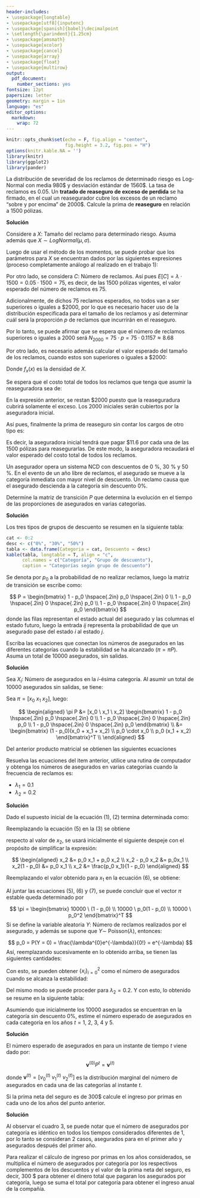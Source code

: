 ```yaml
---
header-includes:
- \usepackage{longtable}
- \usepackage[utf8]{inputenc}
- \usepackage[spanish]{babel}\decimalpoint
- \setlength{\parindent}{1.25cm}
- \usepackage{amsmath}
- \usepackage{xcolor}
- \usepackage{cancel}
- \usepackage{array}
- \usepackage{float}
- \usepackage{multirow}
output:
  pdf_document: 
    number_sections: yes
fontsize: 12pt
papersize: letter
geometry: margin = 1in
language: "es"
editor_options: 
  markdown: 
    wrap: 72
---
```


```r
knitr::opts_chunk$set(echo = F, fig.align = "center",
                      fig.height = 3.2, fig.pos = "H")
options(knitr.kable.NA = '')
library(knitr)
library(ggplot2)
library(pander)
```

```{=tex}
\input{titlepage}
\thispagestyle{empty}
\tableofcontents
\newpage
\thispagestyle{empty}
\listoffigures
\newpage
```

\section{Punto 1}

La distribución de severidad de los reclamos de determinado riesgo es Log-Normal con media 980\$ y desviación estándar de 1560\$. La tasa de reclamos es 0.05. Un **tratado de reaseguro de exceso de perdida** se ha firmado, en el cual un reasegurador cubre los excesos de un reclamo "sobre y por encima" de 2000\$. Calcule la prima de **reaseguro** en relación a 1500 pólizas.

**Solución**

Considere a $X:$ Tamaño del reclamo para determinado riesgo. Asuma además que $X \sim LogNormal(\mu, \sigma)$.

Luego de usar el método de los momentos, se puede probar que los parámetros para $X$ se encuentran dados por las siguientes expresiones (proceso completamente análogo al realizado en el trabajo 1):

\begin{equation*}
\hat{\sigma} = \sqrt{ln\left(\frac{Var[X]}{E[X]^2}+1\right)}
       = \sqrt{ln\left(\frac{1560^2}{980^2}+1\right)}
       \approx 1.1236
\end{equation*}

\begin{equation*}
\hat{\mu} = ln(E[X])-\frac{\sigma^2}{2} = ln(980)-\frac{1.1236^2}{2} \approx 6.2563
\end{equation*}

Por otro lado, se considera $C:$ Número de reclamos. Así pues $E[C]= \lambda \cdot 1500 = 0.05 \cdot 1500 = 75$, es decir, de las 1500 pólizas vigentes, el valor esperado del número de reclamos es 75.

Adicionalmente, de dichos 75 reclamos esperados, no todos van a ser superiores o iguales a \$2000, por lo que es necesario hacer uso de la distribución especificada para el tamaño de los reclamos y así determinar cuál será la proporción $p$ de reclamos que incurrirán en el reaseguro.

\begin{equation*}
p = P(X \geq 2000) \approx 0.1157
\end{equation*}

Por lo tanto, se puede afirmar que se espera que el número de reclamos superiores o iguales a 2000 será $N_{2000} = 75 \cdot p = 75 \cdot 0.1157 \approx 8.68$

Por otro lado, es necesario además calcular el valor esperado del tamaño de los reclamos, cuando estos son superiores o iguales a \$2000:

\begin{equation*}
\begin{split}
E[X|X \geq 2000] &= \frac{1}{P(X \geq 2000)} \cdot \int_{2000}^\infty x \cdot f_x(x) \cdot dx\\
&= \frac{461.44}{0.1157} \approx \$3988.3
\end{split}
\end{equation*}

Donde $f_x(x)$ es la densidad de $X$.

Se espera que el costo total de todos los reclamos que tenga que asumir la reaseguradora sea de:

\begin{equation*}
\begin{split}
T &= (E[X|X \geq 2000]-2000) \cdot N_{2000}\\
  &= 1988.3 \cdot 8.68 \approx \$17258.5
\end{split}
\end{equation*}

En la expresión anterior, se restan \$2000 puesto que la reaseguradura cubrirá solamente el exceso. Los 2000 iniciales serán cubiertos por la aseguradora inicial.

Así pues, finalmente la prima de reaseguro sin contar los cargos de otro tipo es:

\begin{equation*}
P = \frac{T}{\text{Número total de pólizas}} = \frac{17258.5}{1500} = \$11.6
\end{equation*}

Es decir, la aseguradora inicial tendrá que pagar \$11.6 por cada una de las 1500 pólizas para reasegurarlas. De este modo, la aseguradora recaudará el valor esperado del costo total de todos los reclamos.

\section{Punto 2}

Un asegurador opera un sistema NCD con descuentos de 0 \%, 30 \%
y 50 \%. En el evento de un año libre de reclamos, el asegurado se mueve a la
categoría inmediata con mayor nivel de descuento. Un reclamo causa que el
asegurado descienda a la categoría sin descuento 0\%.

\subsection{Literal a}

Determine la matriz de transición $P$ que determina la evolución en el tiempo de las proporciones de asegurados en varias categorías.

**Solución**

Los tres tipos de grupos de descuento se resumen en la siguiente tabla:

```r
cat <- 0:2
desc <- c("0%", "30%", "50%")
tabla <- data.frame(Categoria = cat, Descuento = desc)
kable(tabla, longtable = T, align = "c",
      col.names = c("Categoría", "Grupo de descuento"),
      caption = "Categorías según grupo de descuento")
```

Se denota por $p_0$ a la probabilidad de no realizar reclamos, luego la matriz de transición se escribe como:

$$
P = \begin{bmatrix}
  1 - p_0 \hspace{.2in} p_0 \hspace{.2in} 0 \\
  1 - p_0 \hspace{.2in} 0 \hspace{.2in} p_0 \\
  1 - p_0 \hspace{.2in} 0 \hspace{.2in} p_0
\end{bmatrix}
$$
donde las filas representan el estado actual del asegurado y las columnas el estado futuro, luego la entrada $ij$ representa la probabilidad de que un asegurado pase del estado $i$ al estado $j$.

\subsection{Literal b}

Escriba las ecuaciones que conectan los números de asegurados en las diferentes categorías cuando la estabilidad se ha alcanzado $(\pi = \pi P)$. Asuma un total de 10000 asegurados, sin salidas.

**Solución**

Sea $X_i:$ Número de asegurados en la $i$-ésima categoría. \newline
Al asumir un total de 10000 asegurados sin salidas, se tiene:

\begin{equation}
x_0 + x_1 + x_2 = 10000
\end{equation}

Sea $\pi = [x_0 \ x_1 \ x_2]$, luego:

$$
\begin{aligned}
\pi P &= [x_0 \ x_1 \ x_2] \begin{bmatrix}
                              1 - p_0 \hspace{.2in} p_0 \hspace{.2in} 0 \\
                              1 - p_0 \hspace{.2in} 0 \hspace{.2in} p_0 \\
                              1 - p_0 \hspace{.2in} 0 \hspace{.2in} p_0
                          \end{bmatrix} \\
      &= \begin{bmatrix} 
              (1 - p_0)(x_0 + x_1 + x_2) \\
              p_0 \cdot x_0 \\
              p_0 (x_1 + x_2)
          \end{bmatrix}^T \\
\end{aligned}
$$

Del anterior producto matricial se obtienen las siguientes ecuaciones

\begin{equation}
x_0 = (1 - p_0)(x_0 + x_1 + x_2)
\end{equation}

\begin{equation}
x_1 = p_0 \cdot x_0
\end{equation}

\begin{equation}
x_2 = p_0 \ (x_1 + x_2)
\end{equation}

\subsection{Literal c}

Resuelva las ecuaciones del item anterior, utilice una rutina de computador y obtenga los números de asegurados en varias categorías cuando la frecuencia de reclamos es:

* $\lambda_1 = 0.1$
* $\lambda_2 = 0.2$

**Solución**

Dado el supuesto inicial de la ecuación (1), (2) termina determinada como:

\begin{equation}
x_0 = 10000 \ (1 - p_0)
\end{equation}

Reemplazando la ecuación (5) en la (3) se obtiene

\begin{equation}
x_1 = p_0 \cdot (10000 \ (1 - p_0)) = 10000 \cdot p_0 \ (1 - p_0)
\end{equation}

respecto al valor de $x_2$, se usará inicialmente el siguiente despeje con el propósito de simplificar la expresión:

$$
\begin{aligned}
x_2 &= p_0 x_1 + p_0 x_2 \\
x_2 - p_0 x_2 &= p_0x_1 \\
x_2(1 - p_0) &= p_0 x_1 \\
x_2 &= \frac{p_0 x_1}{1 - p_0}
\end{aligned}
$$

Reemplazando el valor obtenido para $x_1$ en la ecuación (6), se obtiene:

\begin{equation}
x_2 = \frac{p_0 (10000 \ p_0 \ (1 - p_0))}{1 - p_0} = 10000 \ p_0^2
\end{equation}

Al juntar las ecuaciones (5), (6) y (7), se puede concluir que el vector $\pi$ estable queda determinado por

$$
\pi = \begin{bmatrix} 
              10000 \ (1 - p_0) \\
              10000 \ p_0(1 - p_0) \\
              10000 \ p_0^2
          \end{bmatrix}^T
$$
Si se define la variable aleatoria $Y:$ Número de reclamos realizados por el asegurado, y además se supone que $Y \sim$ Poisson($\lambda$), entonces:

$$
p_0 = P(Y = 0) = \frac{\lambda^{0}e^{-\lambda}}{0!} = e^{-\lambda} 
$$
Así, reemplazando sucesivamente en lo obtenido arriba, se tienen las siguientes cantidades:

\begin{equation*}
\begin{split}
\lambda_1 &= 0.1\\
p_0 &= e^{-\lambda_1} = e^{-0.1} = 0.905
\end{split}
\end{equation*}

Con esto, se pueden obtener $\{x_i\}_{i=0}^2$ como el número de asegurados cuando se alcanza la estabilidad:

\begin{equation*}
\begin{split}
x_0 &= (1-p_0) \cdot 10000 \approx 952\\
x_1 &= 10000 \cdot p_0 \cdot(1 - p_0) \approx 861\\
x_2 &= 10000 \cdot p_0^2 \approx 8187
\end{split}
\end{equation*}

Del mismo modo se puede proceder para $\lambda_2 = 0.2$. Y con esto, lo obtenido se resume en la siguiente tabla:


\begin{table}[H]
\caption{Número de asegurados por categoría}
\centering
\begin{tabular}{|c|ccc|ccc|}
\hline
           & \multicolumn{3}{c|}{$\lambda = 0.1$}                       & \multicolumn{3}{c|}{$\lambda = 0.2$}                         \\ \hline
Categoría  & \multicolumn{1}{c|}{0}   & \multicolumn{1}{c|}{1}   & 2    & \multicolumn{1}{c|}{0}    & \multicolumn{1}{c|}{1}    & 2    \\ \hline
Asegurados & \multicolumn{1}{c|}{952} & \multicolumn{1}{c|}{861} & 8187 & \multicolumn{1}{c|}{1813} & \multicolumn{1}{c|}{1484} & 6703 \\ \hline
\end{tabular}
\end{table}

\subsection{Literal d}

Asumiendo que inicialmente los 10000 asegurados se encuentran en la categoría sin descuento 0\%, estime el número esperado de asegurados en cada categoría en los años $t = 1,\ 2,\ 3,\ 4\ \text{y}\ 5$.

**Solución**

El número esperado de asegurados en para un instante de tiempo $t$ viene dado por:

$$
\textbf{v}^{(0)}P^t = \textbf{v}^{(t)}
$$

donde $\textbf{v}^{(t)} = \left[v_0^{(t)} \ v_1^{(t)} \ v_2^{(t)}\right]$ es la distribución marginal del número de asegurados en cada una de las categorías al instante $t$.

\begin{table}[H]
\caption{Asegurados por categoría en el tiempo $t$}
\centering
\begin{tabular}{|c|ccc|ccc|}
\hline
       & \multicolumn{3}{c|}{$\lambda_1 = 0.1$}                                    & \multicolumn{3}{c|}{$\lambda_2 = 0.2$}                                     \\ \hline
Tiempo & \multicolumn{1}{c|}{0}   & \multicolumn{1}{c|}{1}    & 2    & \multicolumn{1}{c|}{0}    & \multicolumn{1}{c|}{1}    & 2    \\ \hline
1      & \multicolumn{1}{c|}{952} & \multicolumn{1}{c|}{9048} & 0    & \multicolumn{1}{c|}{1813} & \multicolumn{1}{c|}{8187} & 0    \\ \hline
2      & \multicolumn{1}{c|}{952} & \multicolumn{1}{c|}{861}  & 8187 & \multicolumn{1}{c|}{1813} & \multicolumn{1}{c|}{1484} & 6703 \\ \hline
3      & \multicolumn{1}{c|}{952} & \multicolumn{1}{c|}{861}  & 8187 & \multicolumn{1}{c|}{1813} & \multicolumn{1}{c|}{1484} & 6703 \\ \hline
4      & \multicolumn{1}{c|}{952} & \multicolumn{1}{c|}{861}  & 8187 & \multicolumn{1}{c|}{1813} & \multicolumn{1}{c|}{1484} & 6703 \\ \hline
5      & \multicolumn{1}{c|}{952} & \multicolumn{1}{c|}{861}  & 8187 & \multicolumn{1}{c|}{1813} & \multicolumn{1}{c|}{1484} & 6703 \\ \hline
\end{tabular}
\end{table}

\subsection{Literal e}

Si la prima neta del seguro es de 300\$ calcule el ingreso por primas en
cada uno de los años del punto anterior. 

**Solución**

Al observar el cuadro 3, se puede notar que el número de asegurados por categoría es idéntico en todos los tiempos considerados diferentes de 1, por lo tanto se consideran 2 casos, asegurados para en el primer año y asegurados después del primer año.

Para realizar el cálculo de ingreso por primas en los años considerados, se multiplica el número de asegurados por categoría por los respectivos complementos de los descuentos y el valor de la prima neta del seguro, es decir, 300 \$ para obtener el dinero total que pagaran los asegurados por categoría, luego se suma el total por categoría para obtener el ingreso anual de la compañía.

\begin{table}[H]
\caption{Ingreso por primas para el primer año}
\centering
\begin{tabular}{|c|cc|cc|}
\hline
\multicolumn{1}{|c|}{}          & \multicolumn{2}{c|}{$\lambda_1 = 0.1$}                     & \multicolumn{2}{c|}{$\lambda_2 = 0.2$}                     \\ \hline
\multicolumn{1}{|c|}{Descuento} & \multicolumn{1}{c|}{Año 1} & \multicolumn{1}{c|}{Costo}  & \multicolumn{1}{c|}{Año 1} & \multicolumn{1}{c|}{Costo}  \\ \hline
\multicolumn{1}{|c|}{$0\%$}     & \multicolumn{1}{c|}{952}   & \multicolumn{1}{c|}{285600} & \multicolumn{1}{c|}{1813}  & \multicolumn{1}{c|}{543900} \\ \hline
$30\%$                          & \multicolumn{1}{c|}{9048}  & 1900080                     & \multicolumn{1}{c|}{8187}  & 1719270                     \\ \hline
$50\%$                          & \multicolumn{1}{c|}{0}     & 0                           & \multicolumn{1}{c|}{0}     & 0                           \\ \hline
Total                           & \multicolumn{1}{c|}{10000} & 2185680                     & \multicolumn{1}{c|}{10000} & 2263170                     \\ \hline
\end{tabular}
\end{table}

\begin{table}[H]
\caption{Ingreso por primas después del primer año}
\centering
\begin{tabular}{|c|cc|cc|}
\hline
\multicolumn{1}{|c|}{}          & \multicolumn{2}{c|}{$\lambda_1 = 0.1$}                      & \multicolumn{2}{c|}{$\lambda_2 = 0.2$}                      \\ \hline
\multicolumn{1}{|c|}{Descuento} & \multicolumn{1}{c|}{Año 2+} & \multicolumn{1}{c|}{Costo}  & \multicolumn{1}{c|}{Año 2+} & \multicolumn{1}{c|}{Costo}  \\ \hline
\multicolumn{1}{|c|}{$0\%$}     & \multicolumn{1}{c|}{952}    & \multicolumn{1}{c|}{285600} & \multicolumn{1}{c|}{1813}   & \multicolumn{1}{c|}{543900} \\ \hline
$30\%$                          & \multicolumn{1}{c|}{861}    & 180810                      & \multicolumn{1}{c|}{1484}   & 311640                      \\ \hline
$50\%$                          & \multicolumn{1}{c|}{8187}   & 1228050                     & \multicolumn{1}{c|}{6703}   & 1005450                     \\ \hline
Total                           & \multicolumn{1}{c|}{10000}  & 1694460                     & \multicolumn{1}{c|}{10000}  & 1860990                     \\ \hline
\end{tabular}
\end{table}












